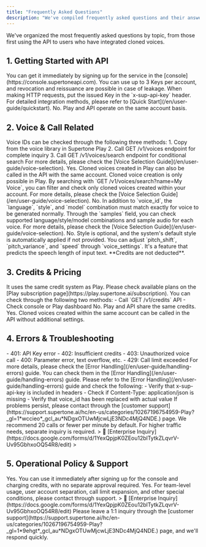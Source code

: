 ```yaml
---
title: "Frequently Asked Questions"
description: "We've compiled frequently asked questions and their answers during API usage."
---
```

We've organized the most frequently asked questions by topic, from those first using the API to users who have integrated cloned voices.

## 1. Getting Started with API
<Accordion title="Where can I get an API Key?">
  You can get it immediately by signing up for the service in the [console](https://console.supertoneapi.com). You can use up to 3 Keys per account, and revocation and reissuance are possible in case of leakage.
</Accordion>

<Accordion title="How do I integrate the API?">
  When making HTTP requests, put the issued Key in the `x-sup-api-key` header. For detailed integration methods, please refer to [Quick Start](/en/user-guide/quickstart).
</Accordion>

<Accordion title="Do I need to use a different account from Play?">
  No. Play and API operate on the same account basis.
</Accordion>

## 2. Voice & Call Related
<Accordion title="Where can I check available voice IDs?">
  Voice IDs can be checked through the following three methods:
  1. Copy from the voice library in Supertone Play
  2. Call GET /v1/voices endpoint for complete inquiry
  3. Call GET /v1/voices/search endpoint for conditional search
  For more details, please check the [Voice Selection Guide](/en/user-guide/voice-selection).
</Accordion>

<Accordion title="Can I use cloned voices in the API?">
  Yes. Cloned voices created in Play can also be called in the API with the same account. Cloned voice creation is only possible in Play.
</Accordion>

<Accordion title="How can I find the ID of a cloned voice?">
  By searching with `GET /v1/voices/search?name=My Voice`, you can filter and check only cloned voices created within your account.
  For more details, please check the [Voice Selection Guide](/en/user-guide/voice-selection).
</Accordion>

<Accordion title="Can I make calls just knowing the voice ID?">
  No. In addition to `voice_id`, the `language`, `style`, and `model` combination must match exactly for voice to be generated normally.
</Accordion>

<Accordion title="What combinations are possible for each voice?">
  Through the `samples` field, you can check supported language/style/model combinations and sample audio for each voice.
  For more details, please check the [Voice Selection Guide](/en/user-guide/voice-selection).
</Accordion>

<Accordion title="Is the style parameter required?">
  No. Style is optional, and the system's default style is automatically applied if not provided.
</Accordion>

<Accordion title="Can I adjust voice speed or pitch?">
  You can adjust `pitch_shift`, `pitch_variance`, and `speed` through `voice_settings`.
</Accordion>

<Accordion title="What is the Predict Duration API for?">
  It's a feature that predicts the speech length of input text. **Credits are not deducted**.
</Accordion>

## 3. Credits & Pricing
<Accordion title="What is the API pricing plan?">
  It uses the same credit system as Play. Please check available plans on the [Play subscription page](https://play.supertone.ai/subscription).
</Accordion>

<Accordion title="How can I check my credit balance?">
  You can check through the following two methods:
  - Call `GET /v1/credits` API
  - Check console or Play dashboard
</Accordion>

<Accordion title="Are credits only deducted from the API?">
  No. Play and API share the same credits.
</Accordion>

<Accordion title="Can I use voices created in Play in the API?">
  Yes. Cloned voices created within the same account can be called in the API without additional settings.
</Accordion>

## 4. Errors & Troubleshooting
<Accordion title="What are the most common errors when making calls?">
  - 401: API Key error
  - 402: Insufficient credits
  - 403: Unauthorized voice call
  - 400: Parameter error, text overflow, etc.
  - 429: Call limit exceeded
  For more details, please check the [Error Handling](/en/user-guide/handling-errors) guide.
</Accordion>

<Accordion title="Where can I check error codes?">
  You can check them in the [Error Handling](/en/user-guide/handling-errors) guide.
</Accordion>

<Accordion title="My calls keep failing.">
  Please refer to the [Error Handling](/en/user-guide/handling-errors) guide and check the following:
  - Verify that x-sup-api-key is included in headers
  - Check if Content-Type: application/json is missing
  - Verify that voice_id has been replaced with actual value
  If problems persist, please contact through the [customer support](https://support.supertone.ai/hc/en-us/categories/10267196754959-Play?_gl=1*wccieo*_gcl_au*NDgxOTUwMjcwLjE3NDc4MjQ4NDE.) page.
</Accordion>

<Accordion title="What are the call frequency limits?">
  We recommend 20 calls or fewer per minute by default. For higher traffic needs, separate inquiry is required.
  > 🏢 [Enterprise Inquiry](https://docs.google.com/forms/d/1YexQpjpK0ZEou12blTytkZLqvrV-Uv95GbhxoOQ54R8/edit)
  > 
</Accordion>

## 5. Operational Policy & Support
<Accordion title="Can anyone use the API?">
  Yes. You can use it immediately after signing up for the console and charging credits, with no separate approval required.
</Accordion>

<Accordion title="Is there an enterprise plan?">
  Yes. For team-level usage, user account separation, call limit expansion, and other special conditions, please contact through support.
  > 🏢 [Enterprise Inquiry](https://docs.google.com/forms/d/1YexQpjpK0ZEou12blTytkZLqvrV-Uv95GbhxoOQ54R8/edit)
</Accordion>

<Accordion title="Where do I contact if problems aren't resolved?">
  Please leave a 1:1 inquiry through the [customer support](https://support.supertone.ai/hc/en-us/categories/10267196754959-Play?_gl=1*9ehgt*_gcl_au*NDgxOTUwMjcwLjE3NDc4MjQ4NDE.) page, and we'll respond quickly.
</Accordion>
